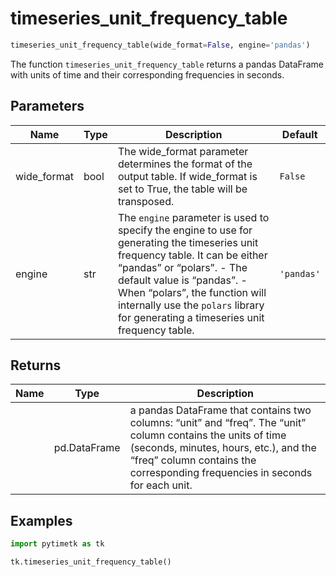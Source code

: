 # timeseries_unit_frequency_table { #pytimetk.timeseries_unit_frequency_table }

```python
timeseries_unit_frequency_table(wide_format=False, engine='pandas')
```

The function `timeseries_unit_frequency_table` returns a pandas DataFrame
with units of time and their corresponding frequencies in seconds.

## Parameters {.doc-section .doc-section-parameters}

| Name        | Type   | Description                                                                                                                                                                                                                                                                                                                    | Default    |
|-------------|--------|--------------------------------------------------------------------------------------------------------------------------------------------------------------------------------------------------------------------------------------------------------------------------------------------------------------------------------|------------|
| wide_format | bool   | The wide_format parameter determines the format of the output table. If wide_format is set to True, the table will be transposed.                                                                                                                                                                                              | `False`    |
| engine      | str    | The `engine` parameter is used to specify the engine to use for generating the timeseries unit frequency table. It can be either "pandas" or "polars".      - The default value is "pandas".      - When "polars", the function will internally use the `polars` library     for generating a timeseries unit frequency table. | `'pandas'` |

## Returns {.doc-section .doc-section-returns}

| Name   | Type         | Description                                                                                                                                                                                                                           |
|--------|--------------|---------------------------------------------------------------------------------------------------------------------------------------------------------------------------------------------------------------------------------------|
|        | pd.DataFrame | a pandas DataFrame that contains two columns: "unit" and "freq". The "unit" column contains the units of time (seconds, minutes, hours, etc.), and the "freq" column contains the corresponding frequencies in seconds for each unit. |

## Examples {.doc-section .doc-section-examples}

```python
import pytimetk as tk

tk.timeseries_unit_frequency_table()
```